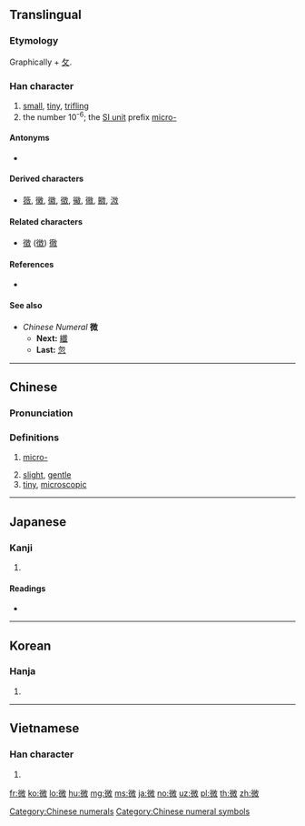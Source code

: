 {{also|徵|徴}}
==Translingual==

===Etymology===
{{Han compound|彳|𢼸|c1=s|c2=p|ls=psc}}

Graphically {{Han compound|彳|山|兀}} + [[攵]].

===Han character===
{{Han char|rn=60|rad=彳|as=10|sn=13|four=28240|canj=HOUNK,HOUUK|ids=⿰彳𢼸}}

# [[small]], [[tiny]], [[trifling]]
# the number 10<sup>-6</sup>; the [[Appendix:SI units|SI unit]] prefix [[micro-]]

====Antonyms====
* {{l|mul|巨}}

====Derived characters====
* [[䉠]], [[黴]], [[徽]], [[徵]], [[鰴]], [[幑]], [[覹]], [[溦]]

====Related characters====
* [[徵]] ([[徴]]) [[徹]] <!-- Other 彳 + X + 攵 -->

====References====
* {{Han ref|kx=0370.120|dkj=10203|dj=0696.150|hdz=20837.100|uh=5FAE|ud=24494|bh=B74C|bd=46924}}

====See also====
* ''Chinese Numeral'' '''微'''
** '''Next:''' [[纖]]
** '''Last:''' [[忽]]

[[Category:Chinese numerals]]
[[Category:Chinese numeral symbols]]

----

==Chinese==
{{zh-forms}}

===Pronunciation===
{{zh-pron
|m=微
|c=mei4
|h=pfs=
|md=
|mn=bî/bui
|w=
|mc=y
|oc=y
|cat=n
}}

===Definitions===
{{zh-hanzi}}

# {{lb|zh|metric units}} [[micro-]]
# [[slight]], [[gentle]]
# [[tiny]], [[microscopic]]

----

==Japanese==

===Kanji===
{{ja-kanji|grade=c|rs=彳10}}

# {{defn|lang=ja|sort=彳10}}

====Readings====
* {{ja-readings|goon=[[み]] (mi)|kanon=[[び]] (bi)|kun=[[ちいさい]] (chiisai), [[かすか]] (kasuka), [[わずか]] (wazuka)}}

----

==Korean==

===Hanja===
{{ko-hanja|hangeul=미|eumhun=|rv=mi|mr=mi|y=mi}}

# {{defn|lang=ko|sort=彳10}}

----

==Vietnamese==

===Han character===
{{vi-hantu|[[vi]]|rs=彳10}}

# {{defn|lang=vi|sort=彳10}}

[[fr:微]]
[[ko:微]]
[[lo:微]]
[[hu:微]]
[[mg:微]]
[[ms:微]]
[[ja:微]]
[[no:微]]
[[uz:微]]
[[pl:微]]
[[th:微]]
[[zh:微]]
